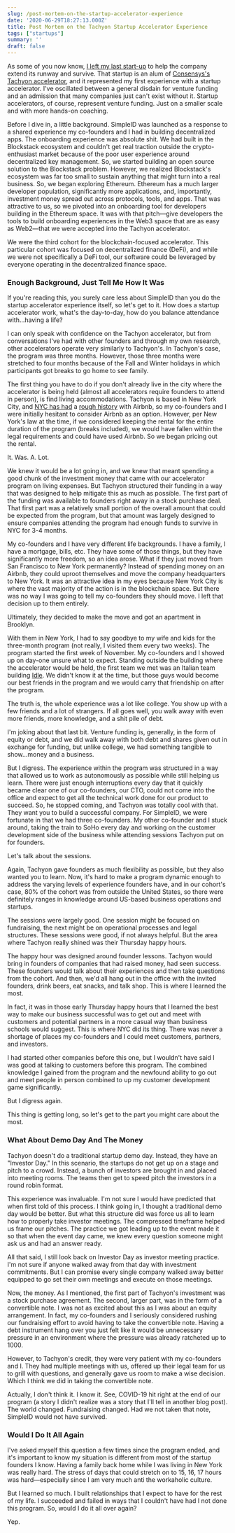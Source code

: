 ```yaml
---
slug: /post-mortem-on-the-startup-accelerator-experience
date: '2020-06-29T18:27:13.000Z'
title: Post Mortem on the Tachyon Startup Accelerator Experience
tags: ["startups"]
summary: ''
draft: false
---
```

As some of you now know, [I left my last start-up](<https://polluterofminds.com/startups-and-difficult-decisions/>) to help the company extend its runway and survive. That startup is an alum of [Consensys's Tachyon accelerator](<https://labs.consensys.net/tachyon/>), and it represented my first experience with a startup accelerator. I've oscillated between a general disdain for venture funding and an admission that many companies just can't exist without it. Startup accelerators, of course, represent venture funding. Just on a smaller scale and with more hands-on coaching.

Before I dive in, a little background. SimpleID was launched as a response to a shared experience my co-founders and I had in building decentralized apps. The onboarding experience was absolute shit. We had built in the Blockstack ecosystem and couldn't get real traction outside the crypto-enthusiast market because of the poor user experience around decentralized key management. So, we started building an open source solution to the Blockstack problem. However, we realized Blockstack's ecosystem was far too small to sustain anything that might turn into a real business. So, we began exploring Ethereum. Ethereum has a much larger developer population, significantly more applications, and, importantly, investment money spread out across protocols, tools, and apps. That was attractive to us, so we pivoted into an onboarding tool for developers building in the Ethereum space. It was with that pitch—give developers the tools to build onboarding experiences in the Web3 space that are as easy as Web2—that we were accepted into the Tachyon accelerator.

We were the third cohort for the blockchain-focused accelerator. This particular cohort was focused on decentralized finance (DeFi), and while we were not specifically a DeFi tool, our software could be leveraged by everyone operating in the decentralized finance space.

### Enough Background, Just Tell Me How It Was

If you're reading this, you surely care less about SimpleID than you do the startup accelerator experience itself, so let's get to it. How does a startup accelerator work, what's the day-to-day, how do you balance attendance with...having a life?

I can only speak with confidence on the Tachyon accelerator, but from conversations I've had with other founders and through my own research, other accelerators operate very similarly to Tachyon's. In Tachyon's case, the program was three months. However, those three months were stretched to four months because of the Fall and Winter holidays in which participants got breaks to go home to see family.

The first thing you have to do if you don't already live in the city where the accelerator is being held (almost all accelerators require founders to attend in person), is find living accommodations. Tachyon is based in New York City, and [NYC has had](<https://www.vox.com/the-goods/2019/1/9/18174095/airbnb-lawsuit-new-york-city>) a [rough history](<https://www.cnet.com/news/airbnb-finally-settles-lawsuit-against-nyc-and-hands-over-host-data/>) with Airbnb, so my co-founders and I were initially hesitant to consider Airbnb as an option. However, per New York's law at the time, if we considered keeping the rental for the entire duration of the program (breaks included), we would have fallen within the legal requirements and could have used Airbnb. So we began pricing out the rental.

It. Was. A. Lot.

We knew it would be a lot going in, and we knew that meant spending a good chunk of the investment money that came with our accelerator program on living expenses. But Tachyon structured their funding in a way that was designed to help mitigate this as much as possible. The first part of the funding was available to founders right away in a stock purchase deal. That first part was a relatively small portion of the overall amount that could be expected from the program, but that amount was largely designed to ensure companies attending the program had enough funds to survive in NYC for 3-4 months.

My co-founders and I have very different life backgrounds. I have a family, I have a mortgage, bills, etc. They have some of those things, but they have significantly more freedom, so an idea arose. What if they just moved from San Francisco to New York permanently? Instead of spending money on an Airbnb, they could uproot themselves and move the company headquarters to New York. It was an attractive idea in my eyes because New York City is where the vast majority of the action is in the blockchain space. But there was no way I was going to tell my co-founders they should move. I left that decision up to them entirely.

Ultimately, they decided to make the move and got an apartment in Brooklyn.

With them in New York, I had to say goodbye to my wife and kids for the three-month program (not really, I visited them every two weeks). The program started the first week of November. My co-founders and I showed up on day-one unsure what to expect. Standing outside the building where the accelerator would be held, the first team we met was an Italian team building [Idle](<https://idle.finance/>). We didn't know it at the time, but those guys would become our best friends in the program and we would carry that friendship on after the program.

The truth is, the whole experience was a lot like college. You show up with a few friends and a lot of strangers. If all goes well, you walk away with even more friends, more knowledge, and a shit pile of debt.

I'm joking about that last bit. Venture funding is, generally, in the form of equity or debt, and we did walk away with both debt and shares given out in exchange for funding, but unlike college, we had something tangible to show...money and a business.

But I digress. The experience within the program was structured in a way that allowed us to work as autonomously as possible while still helping us learn. There were just enough interruptions every day that it quickly became clear one of our co-founders, our CTO, could not come into the office and expect to get all the technical work done for our product to succeed. So, he stopped coming, and Tachyon was totally cool with that. They want you to build a successful company. For SimpleID, we were fortunate in that we had three co-founders. My other co-founder and I stuck around, taking the train to SoHo every day and working on the customer development side of the business while attending sessions Tachyon put on for founders.

Let's talk about the sessions.

Again, Tachyon gave founders as much flexibility as possible, but they also wanted you to learn. Now, it's hard to make a program dynamic enough to address the varying levels of experience founders have, and in our cohort's case, 80% of the cohort was from outside the United States, so there were definitely ranges in knowledge around US-based business operations and startups.

The sessions were largely good. One session might be focused on fundraising, the next might be on operational processes and legal structures. These sessions were good, if not always helpful. But the area where Tachyon really shined was their Thursday happy hours.

The happy hour was designed around founder lessons. Tachyon would bring in founders of companies that had raised money, had seen success. These founders would talk about their experiences and then take questions from the cohort. And then, we'd all hang out in the office with the invited founders, drink beers, eat snacks, and talk shop. This is where I learned the most.

In fact, it was in those early Thursday happy hours that I learned the best way to make our business successful was to get out and meet with customers and potential partners in a more casual way than business schools would suggest. This is where NYC did its thing. There was never a shortage of places my co-founders and I could meet customers, partners, and investors.

I had started other companies before this one, but I wouldn't have said I was good at talking to customers before this program. The combined knowledge I gained from the program and the newfound ability to go out and meet people in person combined to up my customer development game significantly.

But I digress again.

This thing is getting long, so let's get to the part you might care about the most.

### What About Demo Day And The Money

Tachyon doesn't do a traditional startup demo day. Instead, they have an "Investor Day." In this scenario, the startups do not get up on a stage and pitch to a crowd. Instead, a bunch of investors are brought in and placed into meeting rooms. The teams then get to speed pitch the investors in a round robin format.

This experience was invaluable. I'm not sure I would have predicted that when first told of this process. I think going in, I thought a traditional demo day would be better. But what this structure did was force us all to learn how to properly take investor meetings. The compressed timeframe helped us frame our pitches. The practice we got leading up to the event made it so that when the event day came, we knew every question someone might ask us and had an answer ready.

All that said, I still look back on Investor Day as investor meeting practice. I'm not sure if anyone walked away from that day with investment commitments. But I can promise every single company walked away better equipped to go set their own meetings and execute on those meetings.

Now, the money. As I mentioned, the first part of Tachyon's investment was a stock purchase agreement. The second, larger part, was in the form of a convertible note. I was not as excited about this as I was about an equity arrangement. In fact, my co-founders and I seriously considered rushing our fundraising effort to avoid having to take the convertible note. Having a debt instrument hang over you just felt like it would be unnecessary pressure in an environment where the pressure was already ratcheted up to 1000.

However, to Tachyon's credit, they were very patient with my co-founders and I. They had multiple meetings with us, offered up their legal team for us to grill with questions, and generally gave us room to make a wise decision. Which I think we did in taking the convertible note.

Actually, I don't think it. I know it. See, COVID-19 hit right at the end of our program (a story I didn't realize was a story that I'll tell in another blog post). The world changed. Fundraising changed. Had we not taken that note, SimpleID would not have survived.

### Would I Do It All Again

I've asked myself this question a few times since the program ended, and it's important to know my situation is different from most of the startup founders I know. Having a family back home while I was living in New York was really hard. The stress of days that could stretch on to 15, 16, 17 hours was hard—especially since I am very much anti the workaholic culture.

But I learned so much. I built relationships that I expect to have for the rest of my life. I succeeded and failed in ways that I couldn't have had I not done this program. So, would I do it all over again?

Yep.


  
